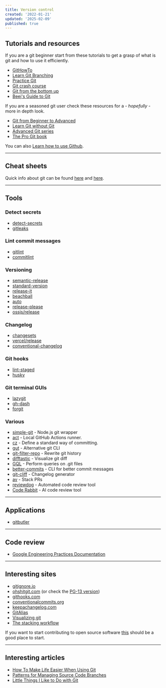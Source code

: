 ```yaml
---
title: Version control
created: '2022-01-21'
updated: '2025-02-09'
published: true
---
```


## Tutorials and resources

If you are a git beginner start from these tutorials to get a grasp of what is git and how to use it efficiently.

- [GitHowTo](https://githowto.com)
- [Learn Git Branching](https://learngitbranching.js.org)
- [Practice Git](https://gitexercises.fracz.com)
- [Git crash course](https://neros.dev/posts/tech/git-crash-course-part-1)
- [Git from the bottom up](https://jwiegley.github.io/git-from-the-bottom-up)
- [Beej's Guide to Git](https://beej.us/guide/bggit/html/split/index.html)

If you are a seasoned git user check these resources for a - _hopefully_ - more in depth look.

- [Git from Beginner to Advanced](https://www.madebymike.com.au/writing/how-to-git)
- [Learn Git without Git](https://itoshkov.github.io/git-tutorial)
- [Advanced Git series](https://css-tricks.com/creating-the-perfect-commit-in-git)
- [The Pro Git book](https://git-scm.com/book/en/v2)

You can also [Learn how to use Github](https://skills.github.com).

---

## Cheat sheets

Quick info about git can be found [here](https://github.com/bennadel/git-cheat-sheet) and [here](https://education.github.com/git-cheat-sheet-education.pdf).

---

## Tools

### Detect secrets

- [detect-secrets](https://github.com/Yelp/detect-secrets)
- [gitleaks](https://github.com/gitleaks/gitleaks)

### Lint commit messages

- [gitlint](https://github.com/jorisroovers/gitlint)
- [commitlint](https://github.com/conventional-changelog/commitlint)

### Versioning

- [semantic-release](https://github.com/semantic-release/semantic-release)
- [standard-version](https://github.com/conventional-changelog/standard-version)
- [release-it](https://github.com/release-it/release-it)
- [beachball](https://github.com/microsoft/beachball)
- [auto](https://github.com/intuit/auto)
- [release-please](https://github.com/googleapis/release-please)
- [ossjs/release](https://github.com/ossjs/release)

### Changelog

- [changesets](https://github.com/changesets/changesets)
- [vercel/release](https://github.com/vercel/release)
- [conventional-changelog](https://github.com/conventional-changelog/conventional-changelog)

### Git hooks

- [lint-staged](https://github.com/lint-staged/lint-staged)
- [husky](https://github.com/typicode/husky)

### Git terminal GUIs

- [lazygit](https://github.com/jesseduffield/lazygit)
- [gh-dash](https://github.com/dlvhdr/gh-dash)
- [forgit](https://github.com/wfxr/forgit)

### Various

- [simple-git](https://github.com/steveukx/git-js) - Node.js git wrapper
- [act](https://github.com/nektos/act) - Local GitHub Actions runner.
- [cz](https://github.com/commitizen-tools/commitizen) - Define a standard way of committing.
- [gut](https://github.com/julien040/gut) - Alternative git CLI
- [git-filter-repo](https://github.com/newren/git-filter-repo) - Rewrite git history
- [difftastic](https://github.com/wilfred/difftastic) - Visualize git diff
- [GQL](https://github.com/AmrDeveloper/GQL) - Perform queries on .git files
- [better-commits](https://github.com/Everduin94/better-commits) - CLI for better commit messages
- [git-cliff](https://github.com/orhun/git-cliff) - Changelog generator
- [av](https://github.com/aviator-co/av) - Stack PRs
- [reviewdog](https://github.com/reviewdog/reviewdog) - Automated code review tool
- [Code Rabbit](https://coderabbit.ai) - AI code review tool

---

## Applications

- [gitbutler](https://github.com/gitbutlerapp/gitbutler)

---

## Code review

- [Google Engineering Practices Documentation](https://google.github.io/eng-practices)

---

## Interesting sites

- [gitignore.io](https://www.toptal.com/developers/gitignore)
- [ohshitgit.com](https://ohshitgit.com) (or check the [PG-13 version](https://dangitgit.com))
- [githooks.com](https://githooks.com)
- [conventionalcommits.org](https://www.conventionalcommits.org/en/v1.0.0)
- [keepachangelog.com](https://keepachangelog.com/en/1.0.0)
- [GitAlias](https://github.com/GitAlias/gitalias)
- [Visualizing git](https://git-school.github.io/visualizing-git)
- [The stacking workflow](https://stacking.dev)

If you want to start contributing to open source software [this](http://firsttimersonly.com) should be a good place to start.

---

## Interesting articles

- [How To Make Life Easier When Using Git](https://www.smashingmagazine.com/make-life-easier-when-using-git)
- [Patterns for Managing Source Code Branches](https://martinfowler.com/articles/branching-patterns.html)
- [Little Things I Like to Do with Git](https://csswizardry.com/2017/05/little-things-i-like-to-do-with-git)
